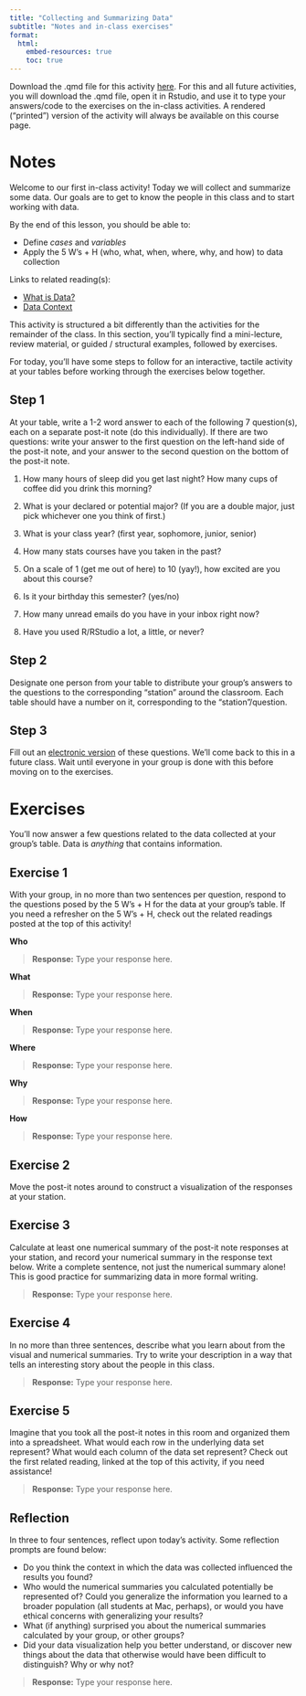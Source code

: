 ```yaml
---
title: "Collecting and Summarizing Data"
subtitle: "Notes and in-class exercises"
format: 
  html:
    embed-resources: true
    toc: true
---
```


Download the .qmd file for this activity [here](../activities/01_foundations_welcome.qmd). For this and all future activities, you will download the .qmd file, open it in Rstudio, and use it to type your answers/code to the exercises on the in-class activities. A rendered ("printed") version of the activity will always be available on this course page.

# Notes

Welcome to our first in-class activity! Today we will collect and summarize some data. Our goals are to get to know the people in this class and to start working with data.

By the end of this lesson, you should be able to:

-   Define *cases* and *variables*
-   Apply the 5 W's + H (who, what, when, where, why, and how) to data collection

Links to related reading(s):

-   [What is Data?](https://mac-stat.github.io/Stat155Notes/what-is-data.html)
-   [Data Context](https://mac-stat.github.io/Stat155Notes/data-context.html)

This activity is structured a bit differently than the activities for the remainder of the class. In this section, you'll typically find a mini-lecture, review material, or guided / structural examples, followed by exercises.

For today, you'll have some steps to follow for an interactive, tactile activity at your tables before working through the exercises below together.

## Step 1

At your table, write a 1-2 word answer to each of the following 7 question(s), each on a separate post-it note (do this individually). If there are two questions: write your answer to the first question on the left-hand side of the post-it note, and your answer to the second question on the bottom of the post-it note.

1.  How many hours of sleep did you get last night? How many cups of coffee did you drink this morning?

2.  What is your declared or potential major? (If you are a double major, just pick whichever one you think of first.)

3.  What is your class year? (first year, sophomore, junior, senior)

4.  How many stats courses have you taken in the past?

5.  On a scale of 1 (get me out of here) to 10 (yay!), how excited are you about this course?

6.  Is it your birthday this semester? (yes/no)

7.  How many unread emails do you have in your inbox right now?

8.  Have you used R/RStudio a lot, a little, or never?

## Step 2

Designate one person from your table to distribute your group's answers to the questions to the corresponding "station" around the classroom. Each table should have a number on it, corresponding to the "station"/question.

## Step 3

Fill out an [electronic version](https://forms.gle/36tu9whBg5GmUnzs8) of these questions. We'll come back to this in a future class. Wait until everyone in your group is done with this before moving on to the exercises.

# Exercises

You'll now answer a few questions related to the data collected at your group's table. Data is *anything* that contains information.

## Exercise 1

With your group, in no more than two sentences per question, respond to the questions posed by the 5 W's + H for the data at your group's table. If you need a refresher on the 5 W's + H, check out the related readings posted at the top of this activity!

**Who**

> **Response:** Type your response here.

**What**

> **Response:** Type your response here.

**When**

> **Response:** Type your response here.

**Where**

> **Response:** Type your response here.

**Why**

> **Response:** Type your response here.

**How**

> **Response:** Type your response here.

## Exercise 2

Move the post-it notes around to construct a visualization of the responses at your station.

## Exercise 3

Calculate at least one numerical summary of the post-it note responses at your station, and record your numerical summary in the response text below. Write a complete sentence, not just the numerical summary alone! This is good practice for summarizing data in more formal writing.

> **Response:** Type your response here.

## Exercise 4

In no more than three sentences, describe what you learn about from the visual and numerical summaries. Try to write your description in a way that tells an interesting story about the people in this class.

> **Response:** Type your response here.

## Exercise 5

Imagine that you took all the post-it notes in this room and organized them into a spreadsheet. What would each row in the underlying data set represent? What would each column of the data set represent? Check out the first related reading, linked at the top of this activity, if you need assistance!

> **Response:** Type your response here.

## Reflection

In three to four sentences, reflect upon today's activity. Some reflection prompts are found below:

-   Do you think the context in which the data was collected influenced the results you found? 
-   Who would the numerical summaries you calculated potentially be represented of? Could you generalize the information you learned to a broader population (all students at Mac, perhaps), or would you have ethical concerns with generalizing your results?
-   What (if anything) surprised you about the numerical summaries calculated by your group, or other groups?
-   Did your data visualization help you better understand, or discover new things about the data that otherwise would have been difficult to distinguish? Why or why not?

> **Response:** Type your response here.

